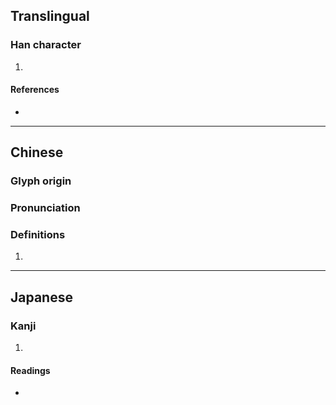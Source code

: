 {{character info/new}}
==Translingual==

===Han character===
{{Han char|rn=75|rad=木|as=10|sn=14|four=44941|canj=DAGI|ids=⿰木時}}

# {{defn|Han|sort=木10}}

====References====
* {{Han ref|kx=0544.180|dkj=15274|dj=0932.020|hdz=21263.160|uh=69AF|ud=27055|bh=E24D|bd=57933}}

----

==Chinese==
{{zh-forms}}

===Glyph origin===
{{Han etym}}

===Pronunciation===
{{zh-pron
|m=shí
|c=si4
|h=pfs=
|md=
|mn=
|w=
|mc=y
|oc=y
|cat=
}}

===Definitions===
{{zh-hanzi}}

# {{rfdef|lang=zh}}

----

==Japanese==

===Kanji===
{{ja-kanji|grade=|rs=木10}}

# {{defn|lang=ja|sort=木10}}

====Readings====
* {{ja-readings|on=[[し]] (shi)|kun=[[たつ]] (tatsu)}}